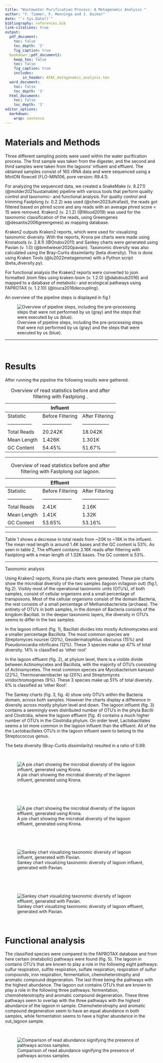 ```yaml
---
title: "Wastewater Purification Process: A Metagenomic Analysis "
author: "Y. Timmer, F. Menninga and J. Duiker"
date: "`r Sys.Date()`"
bibliography: references.bib
link-citations: true
output:
  pdf_document:
    toc: false
    toc_depth: '3'
    fig_caption: true
  bookdown::pdf_document2:
    keep_tex: false    
    toc: false      
    fig_caption: true
    includes:  
        in_header: AFAC_metagenomic_analysis.tex
  word_document:
    toc: false
    toc_depth: '3'
  html_document:
    toc: false
    toc_depth: '3'
editor_options: 
  markdown: 
    wrap: sentence
---
```


# Materials and Methods #

Three different sampling points were used within the water purification process. The first sample was taken from the digester, and the second and third samples were taken from the lagoons' influent and effluent. The obtained samples consist of 16S rRNA data and were sequenced using a MinION flowcell (FLO-MIN106, pore version: R9.4.1).  

For analyzing the sequenced data, we created a SnakeMake (v. 8.27.1) (@molder2021sustainable) pipeline with various tools that perform quality control and taxonomic- and functional analysis. For quality control and trimming Fastplong (v. 0.2.2) was used (@chen2023ultrafast), the reads got filtered based on phred score and any reads with an average phred score < 15 were removed. Kraken2 (v. 2.1.2) (@Wood2019) was used for the taxonomic classification of the reads, using Greengenes (@desantis2006greengenes) as mapping database.  

Kraken2 outputs Kraken2 reports, which were used for visualizing taxonomic diversity. With the reports, Krona pie charts were made using Kronatools (v. 2.8.1) (@Ondov2011) and Sankey charts were generated using Pavian (v. 1.0) (@breitwieser2020pavian). Taxonomic diversity was also calculated using the Bray-Curtis dissimilarity (beta diversity). This is done using Kraken Tools (@lu2022metagenome) with a Python script (beta_diversity.py).  

For functional analysis the Kraken2 reports were converted to json formatted .biom files using kraken-biom (v. 1.2.0) (@dabdoub2016) and mapped to a database of metabolic- and ecological pathways using FAPROTAX (v. 1.2.10) (@louca2016decoupling).  

An overview of the pipeline steps is displayed in fig.1

![Overview of pipeline steps, including the pre-processing steps that were not performed by us (gray) and the steps that were executed by us (blue).]("/home/floris/Documenten/git_repo/metagenomics-ACFC/analysis/Logbook_Floris/Workflow_Diagram.jpg")


---

\

# Results #

After running the pipeline the following results were gathered. 




|      | Influent |   |
|---------------|------------------|-----------------|
| Statistic     | Before Filtering | After Filtering |
|---------------|------------------|-----------------|
| Total Reads   | 20.242K          | 18.042K         |
| Mean Length   | 1.426K           | 1.301K          |
| GC Content    | 54.45%           | 51.67%          |


table: Overview of read statistics before and after filtering with Fastplong . 


---


|      | Effluent |   |
|---------------|------------------|-----------------|
| Statistic     | Before Filtering | After Filtering |
|---------------|------------------|-----------------|
| Total Reads   | 2.41K            | 2.16K           |
| Mean Length   | 1.41K            | 1.32K           |
| GC Content    | 53.65%           | 53.16%          |

table: Overview of read statistics before and after filtering with Fastplong out lagoon. 


---


Table 1 shows a decrease in total reads from ~20K to ~18K in the influent. The mean read length is around 1.4K bases and the GC content is 53%. As seen in table 2, The effluent contains 2.16K reads after filtering with Fastplong with a mean length of 1.32K bases. The GC content is 53%. 

---

Taxonomic analysis 

Using Kraken2 reports, Krona pie charts were generated. These pie charts show the microbial diversity of the two samples (lagoon in/lagoon out) (fig.1, fig.2). Visibly most of the operational taxonomic units (OTU's), of both samples, consist of cellular organisms and a small percentage of transposons. Most of the cellular organisms consist of the domain Bacteria, the rest consists of a small percentage of Methanobacteriota (archaea). The entirety of OTU's in both samples, in the domain of Bacteria consists of the kingdom Bacillati. In the deeper taxonomic layers, the diversity in OTU’s seems to differ in the two samples. 

In the lagoon influent (fig. 1), Bacillati divides into mostly Actinomycetes and a smaller percentage Bacillota. The most common species are Streptomyces noursei (20%), Geodermatophilus obscurus (15%) and Pseudonocardia nitrificans (12%). These 3 species make up 47% of total diversity. 14% is classified as ‘other root’ 

In the lagoon effluent (fig. 2), at phylum level, there is a visible divide between Actinomycetes and Bacillota, with the majority of OTU's consisting of Actinomycetes. The most common species are Mycobacterium kansasii (22%), Thermoanaerobacter sp (20%) and Streptomyces viridochromogenes (9%). These 3 species make up 51% of total diversity. 6% is classified as ‘other Root’. 

The Sankey charts (fig. 3, fig. 4) show only OTU's within the Bacteria domain, across both samples. However the charts display a difference in diversity across mostly phylum level and down. The lagoon influent (fig. 3) contains a seemingly even distributed number of OTU's in the phyla Bacilli and Clostridia, where the lagoon effluent (fig. 4) contains a much higher number of OTU's in the Clostridia phylum. On order level, Lactobacillales seems a lot more common in the lagoon influent than the effluent. All of the the Lactobacillales OTU's in the lagoon influent seem to belong to the Streptococcus genus. 

The beta diversity (Bray-Curtis dissimilarity) resulted in a ratio of 0.89. 

\


![A pie chart showing the microbial diversity of the lagoon influent, generated using Krona.]("/home/floris/Documenten/git_repo/metagenomics-ACFC/analysis/Logbook_Yamila/img/krona_in_lagoon.png")

\

\

![A pie chart showing the microbial diversity of the lagoon effluent, generated using Krona.]("/home/floris/Documenten/git_repo/metagenomics-ACFC/analysis/Logbook_Yamila/img/krona_in_lagoon.png")

\

\

![Sankey chart visualizing taxonomic diversity of lagoon influent, generated with Pavian.]("/home/floris/Documenten/git_repo/metagenomics-ACFC/analysis/Logbook_Floris/In_Lagoon.png")

\

\

![Sankey chart visualizing taxonomic diversity of lagoon effluent, generated with Pavian.]("/home/floris/Documenten/git_repo/metagenomics-ACFC/analysis/Logbook_Floris/Out_Lagoon.png")

\


# Functional analysis #

The classified species were compared to the FAPROTAX database and from here certain (metabolic) pathways were found (fig. 5). The lagoon in contains OTU's that are known to play a role in the following eight pathways: sulfur respiration, sulfite respiration, sulfate respiration, respiration of sulfur compounds, iron respiration, fermentation, chemoheterotrophy and aromatic compound degeneration. The last three being the pathways with the highest abundance. The lagoon out contains OTU's that are known to play a role in the following three pathways: fermentation, chemoheterotrophy and aromatic compound degeneration. These three pathways seem to overlap with the three pathways with the highest abundance of the lagoon in sample. Chemoheterotrophy and aromatic compound degeneration seem to have an equal abundance in both samples, while fermentation seems to have a higher abundance in the out_lagoon sample. 
\

\

![Comparison of read abundance signifying the presence of pathways across samples.](/home/floris/Documenten/git_repo/metagenomics-ACFC/analysis/Logbook_Floris/Bubble_chart.png)

\
